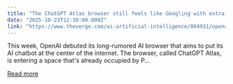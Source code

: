 ```yaml
---
title: "The ChatGPT Atlas browser still feels like Googling with extra steps"
date: "2025-10-23T12:30:00.000Z"
link: "https://www.theverge.com/ai-artificial-intelligence/804931/openai-chatgpt-atlas-hands-on-google-search"
---
```


This week, OpenAI debuted its long-rumored AI browser that aims to put its AI chatbot at the center of the internet. The browser, called ChatGPT Atlas, is entering a space that's already occupied by P...

[Read more](https://www.theverge.com/ai-artificial-intelligence/804931/openai-chatgpt-atlas-hands-on-google-search)

